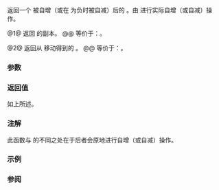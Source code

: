 {{cpp/ranges/subrange/title|next}}
{{cpp/ranges/subrange/navbar}}
{{dcl begin}}
{{dcl|num=1|since=c++20|1=
constexpr subrange next( std::iter_difference_t&lt;I&gt; n = 1 ) const&amp;
    requires std::forward_iterator&lt;I&gt;;
}}
{{dcla|num=2|since=c++20|1=
constexpr subrange next( std::iter_difference_t&lt;I&gt; n = 1 ) &amp;&amp;;
}}
{{dcl end}}

返回一个 {{rlpsi|/#begin_}} 被自增（或在 {{c|n}} 为负时被自减）后的 {{rlpt|/|subrange}}。由 {{rlpf|advance}} 进行实际自增（或自减）操作。

@1@ 返回 {{c|*this}} 的副本。
@@ 等价于：{{c multi
|1=auto tmp = *this;
|2=tmp.advance(n);
|3=return tmp;
}}。

@2@ 返回从 {{c|*this}} 移动得到的 {{tt|subrange}}。
@@ 等价于：{{c multi
|1=advance(n);
|2=return std::move(*this);
}}。

===参数===
{{par begin}}
{{par|n|迭代器上的最大自增次数}}
{{par end}}

===返回值===
如上所述。

===注解===
此函数与 {{rlpf|advance}} 的不同之处在于后者会原地进行自增（或自减）操作。

===示例===
{{example
|code=
#include &lt;array&gt;
#include &lt;iterator&gt;
#include &lt;print&gt;
#include &lt;ranges&gt;

int main()
{
    std::array arr{1, 2, 3, 4, 5, 6, 7};
    std::ranges::subrange sub{std::next(arr.begin(), 2), std::prev(arr.end(), 2)};
    std::println("1) sub: {}", sub);
    std::println("2) sub: {}", sub.next());
    std::println("3) sub: {}", sub.next(2));
}
|output=
1) sub: [3, 4, 5]
2) sub: [4, 5]
3) sub: [5]
}}

===参阅===
{{dsc begin}}
{{dsc inc|cpp/ranges/subrange/dsc prev}}
{{dsc inc|cpp/ranges/subrange/dsc advance}}
{{dsc inc|cpp/iterator/dsc next}}
{{dsc inc|cpp/iterator/ranges/dsc next}}
{{dsc end}}

{{langlinks|en|es|ja|ru}}